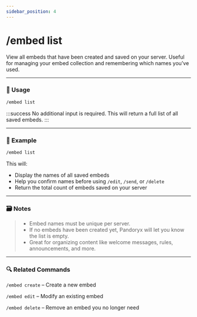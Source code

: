 ```yaml
---
sidebar_position: 4
---
```


# /embed list

View all embeds that have been created and saved on your server. Useful for managing your embed collection and remembering which names you’ve used.

<hr className="md-divider-gradient" />

### 💬 Usage
```bash
/embed list
```

:::success
No additional input is required. This will return a full list of all saved embeds.
:::

<hr className="md-divider-gradient" />

### 📌 Example
```bash
/embed list
```
This will:
- Display the names of all saved embeds
- Help you confirm names before using `/edit`, `/send`, or `/delete`
- Return the total count of embeds saved on your server

<hr className="md-divider-gradient" />

### 🗃️ Notes
> - Embed names must be unique per server.
> - If no embeds have been created yet, Pandoryx will let you know the list is empty.
> - Great for organizing content like welcome messages, rules, announcements, and more.

<hr className="md-divider-gradient" />

### 🔍 Related Commands
`/embed create` – Create a new embed

`/embed edit` – Modify an existing embed

`/embed delete` – Remove an embed you no longer need